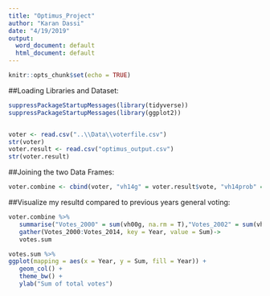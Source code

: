 ```yaml
---
title: "Optimus_Project"
author: "Karan Dassi"
date: "4/19/2019"
output:
  word_document: default
  html_document: default
---
```


```r
knitr::opts_chunk$set(echo = TRUE)
```

##Loading Libraries and Dataset:  

```r
suppressPackageStartupMessages(library(tidyverse))
suppressPackageStartupMessages(library(ggplot2))


voter <- read.csv("..\\Data\\voterfile.csv")
str(voter)
voter.result <- read.csv("optimus_output.csv")
str(voter.result)
```
##Joining the two Data Frames:  
```r
voter.combine <- cbind(voter, "vh14g" = voter.result$vote, "vh14prob" = voter.result$prob)

```

##Visualize my resultd compared to previous years general voting:
```r

voter.combine %>%
   summarise("Votes_2000" = sum(vh00g, na.rm = T),"Votes_2002" = sum(vh14g, na.rm = T), "Votes_2004" = sum(vh04g, na.rm = T),"Votes_2006" = sum(vh06g, na.rm = T), "Votes_2008" = sum(vh08g, na.rm = T),"Votes_2010" = sum(vh10g, na.rm = T),"Votes_2012" = sum(vh12g, na.rm = T), "Votes_2014" = sum(vh14g, na.rm = T)) %>%
   gather(Votes_2000:Votes_2014, key = Year, value = Sum)->
   votes.sum

votes.sum %>%
ggplot(mapping = aes(x = Year, y = Sum, fill = Year)) +
   geom_col() +
   theme_bw() +
   ylab("Sum of total votes")

```

